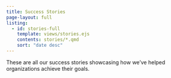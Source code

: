 ```yaml
---
title: Success Stories
page-layout: full
listing:
  - id: stories-full
    template: views/stories.ejs
    contents: stories/*.qmd
    sort: "date desc"
---
```


These are all our success stories showcasing how we've helped organizations achieve their goals.

:::{#stories-full}
:::


